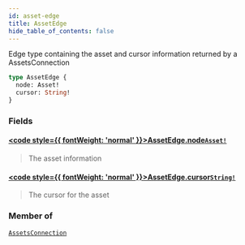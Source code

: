 ```yaml
---
id: asset-edge
title: AssetEdge
hide_table_of_contents: false
---
```








Edge type containing the asset and cursor information returned by a AssetsConnection

```graphql
type AssetEdge {
  node: Asset!
  cursor: String!
}
```


### Fields

#### [<code style={{ fontWeight: 'normal' }}>AssetEdge.<b>node</b></code>](#)<Bullet />[`Asset!`](/docs/testnet/graphql/objects/asset) <Badge class="secondary" text="non-null"/> <Badge class="secondary" text="object"/>
> The asset information
> 

#### [<code style={{ fontWeight: 'normal' }}>AssetEdge.<b>cursor</b></code>](#)<Bullet />[`String!`](/docs/testnet/graphql/scalars/string) <Badge class="secondary" text="non-null"/> <Badge class="secondary" text="scalar"/>
> The cursor for the asset
> 



### Member of

[`AssetsConnection`](/docs/testnet/graphql/objects/assets-connection)  <Badge class="secondary" text="object"/>



